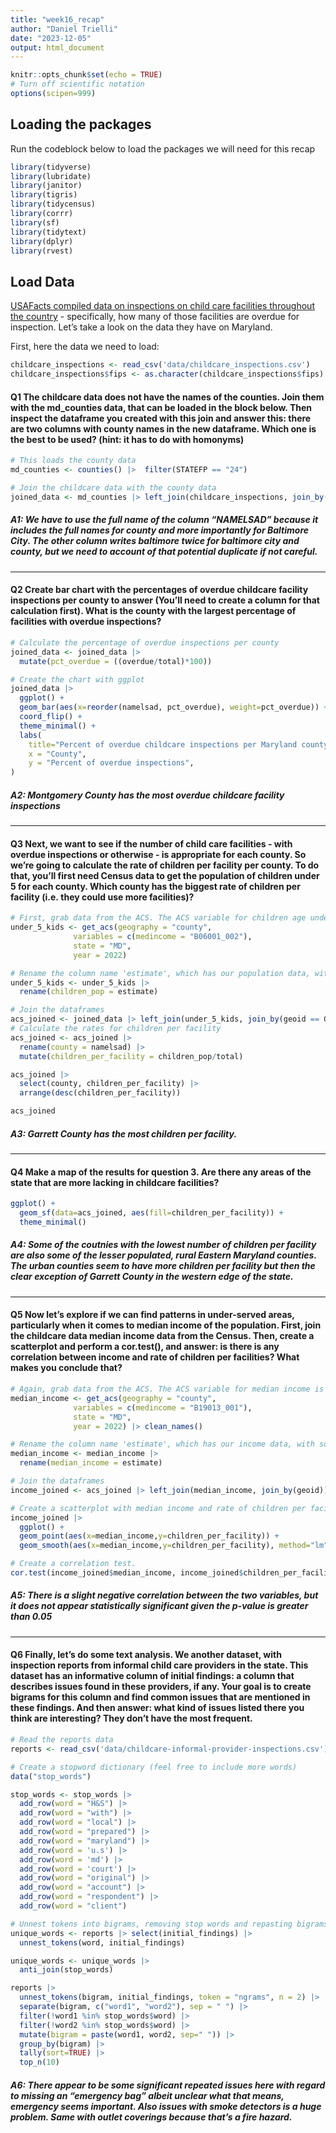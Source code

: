 ```yaml
---
title: "week16_recap"
author: "Daniel Trielli"
date: "2023-12-05"
output: html_document
---
```


```r
knitr::opts_chunk$set(echo = TRUE)
# Turn off scientific notation
options(scipen=999)
```

## Loading the packages

Run the codeblock below to load the packages we will need for this recap

```r
library(tidyverse)
library(lubridate)
library(janitor)
library(tigris)
library(tidycensus)
library(corrr)
library(sf)
library(tidytext)
library(dplyr)
library(rvest)
```

## Load Data

[USAFacts compiled data on inspections on child care facilities throughout the country](https://usafacts.org/data-projects/childcare-inspections) - specifically, how many of those facilities are overdue for inspection. Let's take a look on the data they have on Maryland.

First, here the data we need to load:

```r
childcare_inspections <- read_csv('data/childcare_inspections.csv')
childcare_inspections$fips <- as.character(childcare_inspections$fips)
```

#### **Q1** The childcare data does not have the names of the counties. Join them with the md_counties data, that can be loaded in the block below. Then inspect the dataframe you created with this join and answer this: there are two columns with county names in the new dataframe. Which one is the best to be used? (hint: it has to do with homonyms)

```r
# This loads the county data
md_counties <- counties() |>  filter(STATEFP == "24")
```

```r
# Join the childcare data with the county data 
joined_data <- md_counties |> left_join(childcare_inspections, join_by(geoid == fips))
```

##### A1: We have to use the full name of the column "NAMELSAD" because it includes the full names for county and more importantly for Baltimore City. The other column writes baltimore twice for baltimore city and county, but we need to account of that potential duplicate if not careful.

------------------------------------------------------------------------

#### **Q2** Create bar chart with the percentages of overdue childcare facility inspections per county to answer (You'll need to create a column for that calculation first). What is the county with the largest percentage of facilities with overdue inspections?

```r
# Calculate the percentage of overdue inspections per county
joined_data <- joined_data |>
  mutate(pct_overdue = ((overdue/total)*100))

# Create the chart with ggplot
joined_data |> 
  ggplot() +
  geom_bar(aes(x=reorder(namelsad, pct_overdue), weight=pct_overdue)) +
  coord_flip() +
  theme_minimal() +
  labs(
    title="Percent of overdue childcare inspections per Maryland county",
    x = "County",
    y = "Percent of overdue inspections",
) 
```

##### **A2: Montgomery County has the most overdue childcare facility inspections**

------------------------------------------------------------------------

#### **Q3** Next, we want to see if the number of child care facilities - with overdue inspections or otherwise - is appropriate for each county. So we're going to calculate the rate of children per facility per county. To do that, you'll first need Census data to get the population of children under 5 for each county. Which county has the biggest rate of children per facility (i.e. they could use more facilities)?

```r
# First, grab data from the ACS. The ACS variable for children age under 5 is B06001_002 We want 2022 data.
under_5_kids <- get_acs(geography = "county",
              variables = c(medincome = "B06001_002"),
              state = "MD",
              year = 2022)
```

```r
# Rename the column name 'estimate', which has our population data, with something more useful, like 'children_pop'
under_5_kids <- under_5_kids |> 
  rename(children_pop = estimate)
```

```r
# Join the dataframes
acs_joined <- joined_data |> left_join(under_5_kids, join_by(geoid == GEOID))
# Calculate the rates for children per facility
acs_joined <- acs_joined |> 
  rename(county = namelsad) |>
  mutate(children_per_facility = children_pop/total)

acs_joined |>
  select(county, children_per_facility) |>
  arrange(desc(children_per_facility))

acs_joined
```

##### **A3: Garrett County has the most children per facility.**

------------------------------------------------------------------------

#### **Q4** Make a map of the results for question 3. Are there any areas of the state that are more lacking in childcare facilities?

```r
ggplot() +
  geom_sf(data=acs_joined, aes(fill=children_per_facility)) +
  theme_minimal() 
```

##### **A4**: Some of the coutnies with the lowest number of children per facility are also some of the lesser populated, rural Eastern Maryland counties. The urban counties seem to have more children per facility but then the clear exception of Garrett County in the western edge of the state.

------------------------------------------------------------------------

#### **Q5** Now let's explore if we can find patterns in under-served areas, particularly when it comes to median income of the population. First, join the childcare data median income data from the Census. Then, create a scatterplot and perform a cor.test(), and answer: is there is any correlation between income and rate of children per facilities? What makes you conclude that?

```r
# Again, grab data from the ACS. The ACS variable for median income is B19013_001. We want 2022 data again.
median_income <- get_acs(geography = "county",
              variables = c(medincome = "B19013_001"),
              state = "MD",
              year = 2022) |> clean_names()
```

```r
# Rename the column name 'estimate', which has our income data, with something more useful, like 'median_income'
median_income <- median_income |> 
  rename(median_income = estimate) 
```

```r
# Join the dataframes
income_joined <- acs_joined |> left_join(median_income, join_by(geoid))
```

```r
# Create a scatterplot with median income and rate of children per facility
income_joined |>
  ggplot() +
  geom_point(aes(x=median_income,y=children_per_facility)) +
  geom_smooth(aes(x=median_income,y=children_per_facility), method="lm")

```

```r
# Create a correlation test.
cor.test(income_joined$median_income, income_joined$children_per_facility)
```

##### A5: There is a slight negative correlation between the two variables, but it does not appear statistically significant given the p-value is greater than 0.05

------------------------------------------------------------------------

#### **Q6** Finally, let's do some text analysis. We another dataset, with inspection reports from informal child care providers in the state. This dataset has an informative column of initial findings: a column that describes issues found in these providers, if any. Your goal is to create bigrams for this column and find common issues that are mentioned in these findings. And then answer: what kind of issues listed there you think are interesting? They don't have the most frequent.

```r
# Read the reports data
reports <- read_csv('data/childcare-informal-provider-inspections.csv') |> clean_names()
```

```r
# Create a stopword dictionary (feel free to include more words)
data("stop_words")

stop_words <- stop_words |> 
  add_row(word = "H&S") |> 
  add_row(word = "with") |> 
  add_row(word = "local") |>
  add_row(word = "prepared") |>
  add_row(word = "maryland") |>
  add_row(word = 'u.s') |> 
  add_row(word = 'md') |> 
  add_row(word = 'court') |> 
  add_row(word = "original") |>
  add_row(word = "account") |>
  add_row(word = "respondent") |> 
  add_row(word = "client") 
```

```r
# Unnest tokens into bigrams, removing stop words and repasting bigrams, list bigrams
unique_words <- reports |> select(initial_findings) |>
  unnest_tokens(word, initial_findings)

unique_words <- unique_words |>
  anti_join(stop_words)

reports |>
  unnest_tokens(bigram, initial_findings, token = "ngrams", n = 2) |>
  separate(bigram, c("word1", "word2"), sep = " ") |>
  filter(!word1 %in% stop_words$word) |>
  filter(!word2 %in% stop_words$word) |>
  mutate(bigram = paste(word1, word2, sep=" ")) |>
  group_by(bigram) |>
  tally(sort=TRUE) |>
  top_n(10)
```

##### A6: There appear to be some significant repeated issues here with regard to missing an "emergency bag" albeit unclear what that means, emergency seems important. Also issues with smoke detectors is a huge problem. Same with outlet coverings because that's a fire hazard.
